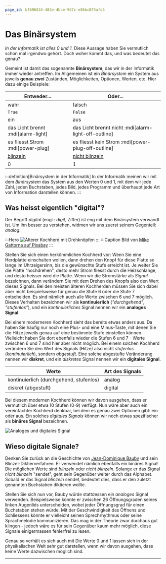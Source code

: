 ```yaml
---
page_id: bf696834-483e-4bce-967c-e86bc075afc6
---
```


# Das Binärsystem
_In der Informatik ist alles 0 und 1._ Diese Aussage haben Sie vermutlich schon mal irgendwo gehört. Doch woher kommt das, und was bedeutet das genau?

Gemeint ist damit das sogenannte **Binärsystem**, das wir in der Informatik immer wieder antreffen. Im Allgemeinen ist ein _Binärsystem_ ein System aus jeweils **genau zwei** Zuständen, Möglichkeiten, Optionen, Werten, etc. Hier dazu einige Beispiele:

| Entweder...                                    | Oder...                                              |
|------------------------------------------------|------------------------------------------------------|
| wahr                                           | falsch                                               |
| `True`                                           | `False`                                               |
| ein                                            | aus                                                  |
| das Licht brennt  :mdi[alarm-light]                             | das Licht brennt nicht :mdi[alarm-light-off-outline]                              |
| es fliesst Strom :mdi[power-plug]                              | es fliesst kein Strom :mdi[power-plug-off-outline]                               |
| [blinzeln](../Schmetterling-und-Taucherglocke) | [nicht blinzeln](../Schmetterling-und-Taucherglocke) |
| $0$                                            | $1$                                                  |

:::definition[Binärsystem in der Informatik]
In der Informatik meinen wir mit dem _Binärsystem_ das System aus den Werten $0$ und $1$, mit dem wir jede Zahl, jeden Buchstaben, jedes Bild, jedes Programm und überhaupt jede Art von Information darstellen können.
:::

## Was heisst eigentlich "digital"?
Der Begriff _digital_ (engl.: _digit_, Ziffer) ist eng mit dem Binärsystem verwandt ist. Um ihn besser zu verstehen, widmen wir uns zuerst seinem Gegenteil: _analog_.

:::Hero
![Älterer Kochherd mit Drehknöpfen](img/kochherd_analog.jpg)
:::
:::Caption
Bild von [Mike Gattorna auf Pixabay](https://pixabay.com/de//?utm_source=link-attribution&utm_medium=referral&utm_campaign=image&utm_content=4994402)
:::

Stellen Sie sich einen herkömmlichen Kochherd vor: Wenn Sie eine Herdplatte einschalten wollen, dann drehen den Knopf für diese Platte so lange im Uhrzeigersinn, bis die gewünschte Stufe erreicht ist. Je weiter Sie die Platte "hochdrehen", desto mehr Strom fliesst durch die Heizschlange, und desto heisser wird die Platte. Wenn wir die Stromstärke als _Signal_ bezeichnen, dann verändern Sie mit dem Drehen des Knopfs also den Wert dieses Signals. Bei den meisten älteren Kochherden müssen Sie sich dabei aber nicht beispielsweise für genau die Stufe 6 oder die Stufe 7 entscheiden. Es sind nämlich auch alle Werte zwischen 6 und 7 möglich. Dieses Verhalten bezeichnen wir als **kontinuierlich** (_"durchgehend"_, _"stufenlos"_), und ein _kontinuierliches_ Signal nennen wir ein **analoges Signal**.

Bei einem moderneren Kochherd sieht das bereits etwas anders aus. Da haben Sie häufig nur noch eine Plus- und eine Minus-Taste, mit denen Sie die Hitze jeweils genau auf eine bestimmte Stufe einstellen können. Vielleicht haben Sie dort ebenfalls wieder die Stufen 6 und 7 - Werte zwischen 6 und 7 sind hier aber nicht möglich. Bei einem solchen Kochherd verändern Sie den Wert des Signals (Hitze) also nicht _stufenlos_ (_kontinuierlich_), sondern _abgestuft_. Eine solche abgestufte Veränderung nennen wir **diskret**, und ein _diskretes_ Signal nennen wir ein **digitales Signal**.

| Werte                                   | Art des Signals |
|-----------------------------------------|-----------------|
| kontinuierlich (durchgehend, stufenlos) | analog          |
| diskret (abgestuft)                     | digital         |

Bei diesem modernen Kochherd können wir davon ausgehen, dass er vermutlich über etwa 10 Stufen (0-9) verfügt. Nun wäre aber auch ein vereinfachter Kochherd denkbar, bei dem es genau zwei Optionen gibt: ein oder aus. Ein solches _digitales Signals_ können wir noch etwas spezifischer als **binäres Signal** bezeichnen.

![Analoges und digitales Signal](img/analoges-digitales-signal.png)

## Wieso digitale Signale?
Denken Sie zurück an die Geschichte von [Jean-Dominique Bauby](../Schmetterling-und-Taucherglocke) und sein Blinzel-Diktierverfahren. Er verwendet nämlich ebenfalls ein binäres Signal! Die möglichen Werte sind _blinzeln_ oder _nicht blinzeln_. Solange er das Signal _nicht blinzeln_ "sendet", geht sein Gegenüber weiter durch das Alphabet. Sobald er das Signal _blinzeln_ sendet, bedeutet dies, dass er den zuletzt genannten Buchstaben diktieren wollte.

Stellen Sie sich nun vor, Bauby würde stattdessen ein _analoges_ Signal verwenden. Beispielsweise könnte er zwischen 26 Öffnungsgraden seines linken Augenlids unterscheiden, wobei jeder Öffnungsgrad für einen Buchstaben stehen würde. Mit der Geschwindigkeit des Öffnens und Schliessens könnte er vielleicht seinen Sprechrhythmus oder seine Sprachmelodie kommunizieren. Das mag in der Theorie zwar durchaus gut klingen - jedoch wäre es für sein Gegenüber kaum mehr möglich, diese Signale einigermassen fehlerfrei zu lesen.

Genau so verhält es sich auch mit     Die Werte $0$ und $1$ lassen sich in der physikalischen Welt sehr gut darstellen, wenn wir davon ausgehen, dass keine Werte dazwischen möglich sind.

---

